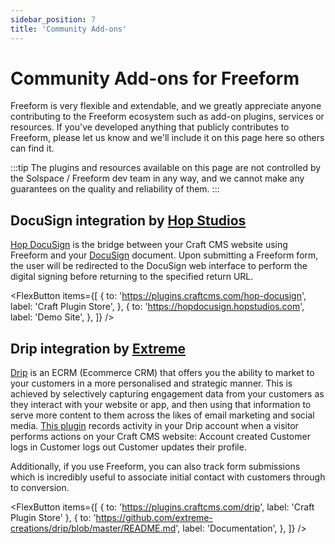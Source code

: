 ```yaml
---
sidebar_position: 7
title: 'Community Add-ons'
---
```



# Community Add-ons for Freeform

Freeform is very flexible and extendable, and we greatly appreciate anyone contributing to the Freeform ecosystem such as add-on plugins, services or resources. If you've developed anything that publicly contributes to Freeform, please let us know and we'll include it on this page here so others can find it.

:::tip
The plugins and resources available on this page are not controlled by the Solspace / Freeform dev team in any way, and we cannot make any guarantees on the quality and reliability of them.
:::

## DocuSign integration by [Hop Studios](https://www.hopstudios.com/)

[Hop DocuSign](https://plugins.craftcms.com/hop-docusign) is the bridge between your Craft CMS website using Freeform and your [DocuSign](https://www.docusign.com/) document. Upon submitting a Freeform form, the user will be redirected to the DocuSign web interface to perform the digital signing before returning to the specified return URL.

<FlexButton
  items={[
    {
      to: 'https://plugins.craftcms.com/hop-docusign',
      label: 'Craft Plugin Store',
    },
    {
      to: 'https://hopdocusign.hopstudios.com',
      label: 'Demo Site',
    },
  ]}
/>

## Drip integration by [Extreme](https://madebyextreme.com/)

[Drip](https://drip.com) is an ECRM (Ecommerce CRM) that offers you the ability to market to your customers in a more personalised and strategic manner. This is achieved by selectively capturing engagement data from your customers as they interact with your website or app, and then using that information to serve more content to them across the likes of email marketing and social media. [This plugin](https://plugins.craftcms.com/drip) records activity in your Drip account when a visitor performs actions on your Craft CMS website: Account created Customer logs in Customer logs out Customer updates their profile.

Additionally, if you use Freeform, you can also track form submissions which is incredibly useful to associate initial contact with customers through to conversion.

<FlexButton
  items={[
    { to: 'https://plugins.craftcms.com/drip', label: 'Craft Plugin Store' },
    {
      to: 'https://github.com/extreme-creations/drip/blob/master/README.md',
      label: 'Documentation',
    },
  ]}
/>
